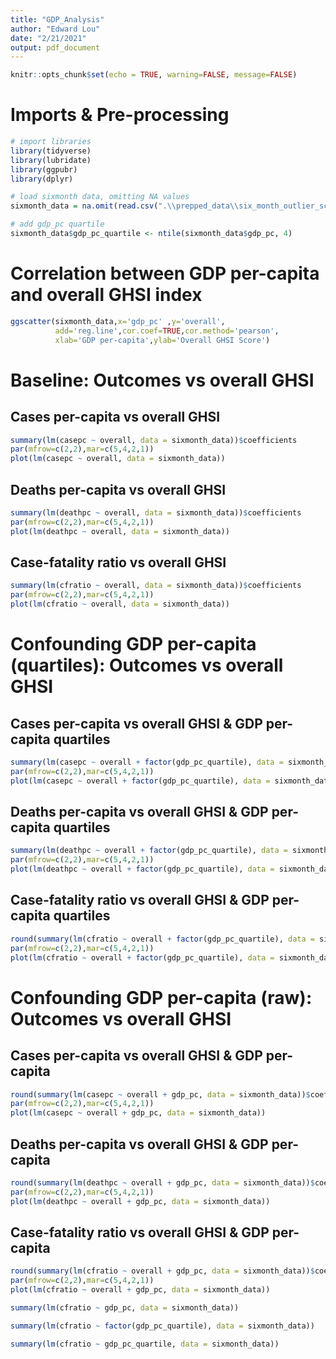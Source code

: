 ```yaml
---
title: "GDP_Analysis"
author: "Edward Lou"
date: "2/21/2021"
output: pdf_document
---
```


```r
knitr::opts_chunk$set(echo = TRUE, warning=FALSE, message=FALSE)
```

# Imports & Pre-processing
```r
# import libraries
library(tidyverse)
library(lubridate)
library(ggpubr)
library(dplyr)

# load sixmonth data, omitting NA values
sixmonth_data = na.omit(read.csv(".\\prepped_data\\six_month_outlier_screened.csv", check.names = FALSE))

# add gdp_pc quartile
sixmonth_data$gdp_pc_quartile <- ntile(sixmonth_data$gdp_pc, 4)
```
\newpage

# Correlation between GDP per-capita and overall GHSI index
```r
ggscatter(sixmonth_data,x='gdp_pc' ,y='overall',
          add='reg.line',cor.coef=TRUE,cor.method='pearson',
          xlab='GDP per-capita',ylab='Overall GHSI Score')
```
\newpage

# Baseline: Outcomes vs overall GHSI

## Cases per-capita vs overall GHSI
```r
summary(lm(casepc ~ overall, data = sixmonth_data))$coefficients
par(mfrow=c(2,2),mar=c(5,4,2,1))
plot(lm(casepc ~ overall, data = sixmonth_data))
```
\newpage

## Deaths per-capita vs overall GHSI
```r
summary(lm(deathpc ~ overall, data = sixmonth_data))$coefficients
par(mfrow=c(2,2),mar=c(5,4,2,1))
plot(lm(deathpc ~ overall, data = sixmonth_data))
```
\newpage

## Case-fatality ratio vs overall GHSI
```r
summary(lm(cfratio ~ overall, data = sixmonth_data))$coefficients
par(mfrow=c(2,2),mar=c(5,4,2,1))
plot(lm(cfratio ~ overall, data = sixmonth_data))
```

\newpage

# Confounding GDP per-capita (quartiles): Outcomes vs overall GHSI

## Cases per-capita vs overall GHSI & GDP per-capita quartiles
```r
summary(lm(casepc ~ overall + factor(gdp_pc_quartile), data = sixmonth_data))$coefficients
par(mfrow=c(2,2),mar=c(5,4,2,1))
plot(lm(casepc ~ overall + factor(gdp_pc_quartile), data = sixmonth_data))
```
\newpage

## Deaths per-capita vs overall GHSI & GDP per-capita quartiles
```r
summary(lm(deathpc ~ overall + factor(gdp_pc_quartile), data = sixmonth_data))$coefficients
par(mfrow=c(2,2),mar=c(5,4,2,1))
plot(lm(deathpc ~ overall + factor(gdp_pc_quartile), data = sixmonth_data))
```
\newpage

## Case-fatality ratio vs overall GHSI & GDP per-capita quartiles
```r
round(summary(lm(cfratio ~ overall + factor(gdp_pc_quartile), data = sixmonth_data))$coefficients,6)
par(mfrow=c(2,2),mar=c(5,4,2,1))
plot(lm(cfratio ~ overall + factor(gdp_pc_quartile), data = sixmonth_data))
```
\newpage

# Confounding GDP per-capita (raw): Outcomes vs overall GHSI

## Cases per-capita vs overall GHSI & GDP per-capita
```r
round(summary(lm(casepc ~ overall + gdp_pc, data = sixmonth_data))$coefficients,6)
par(mfrow=c(2,2),mar=c(5,4,2,1))
plot(lm(casepc ~ overall + gdp_pc, data = sixmonth_data))
```
\newpage

## Deaths per-capita vs overall GHSI & GDP per-capita
```r
round(summary(lm(deathpc ~ overall + gdp_pc, data = sixmonth_data))$coefficients,6)
par(mfrow=c(2,2),mar=c(5,4,2,1))
plot(lm(deathpc ~ overall + gdp_pc, data = sixmonth_data))
```
\newpage

## Case-fatality ratio vs overall GHSI & GDP per-capita
```r
round(summary(lm(cfratio ~ overall + gdp_pc, data = sixmonth_data))$coefficients,6)
par(mfrow=c(2,2),mar=c(5,4,2,1))
plot(lm(cfratio ~ overall + gdp_pc, data = sixmonth_data))

```
\newpage
``` r
summary(lm(cfratio ~ gdp_pc, data = sixmonth_data))
```

``` r
summary(lm(cfratio ~ factor(gdp_pc_quartile), data = sixmonth_data))
```

\newpage
``` r
summary(lm(cfratio ~ gdp_pc_quartile, data = sixmonth_data))
```